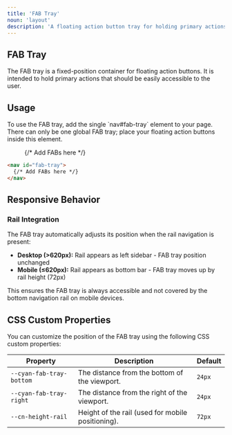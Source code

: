 ```yaml
---
title: 'FAB Tray'
noun: 'layout'
description: 'A floating action button tray for holding primary actions.'
---
```



<article class="column-l surface">
<h1>FAB Tray</h1>
<p>The FAB tray is a fixed-position container for floating action buttons. It is intended to hold primary actions that should be easily accessible to the user.</p>

<h2>Usage</h2>
<p>To use the FAB tray, add the single `nav#fab-tray` element to your page. There can only be one global FAB tray; place your floating action buttons inside this element.</p>

<figure class="demo">
  <nav id="fab-tray">
    {/* Add FABs here */}
  </nav>
  <FabTrayDemo />
</figure>

```html
<nav id="fab-tray">
  {/* Add FABs here */}
</nav>
```

<h2>Responsive Behavior</h2>

<h3>Rail Integration</h3>
<p>The FAB tray automatically adjusts its position when the rail navigation is present:</p>

- **Desktop (>620px):** Rail appears as left sidebar - FAB tray position unchanged
- **Mobile (≤620px):** Rail appears as bottom bar - FAB tray moves up by rail height (72px)

This ensures the FAB tray is always accessible and not covered by the bottom navigation rail on mobile devices.

<h2>CSS Custom Properties</h2>
<p>You can customize the position of the FAB tray using the following CSS custom properties:</p>
<table>
  <thead>
    <tr>
      <th>Property</th>
      <th>Description</th>
      <th>Default</th>
    </tr>
  </thead>
  <tbody>
    <tr>
      <td><code>--cyan-fab-tray-bottom</code></td>
      <td>The distance from the bottom of the viewport.</td>
      <td><code>24px</code></td>
    </tr>
    <tr>
      <td><code>--cyan-fab-tray-right</code></td>
      <td>The distance from the right of the viewport.</td>
      <td><code>24px</code></td>
    </tr>
    <tr>
      <td><code>--cn-height-rail</code></td>
      <td>Height of the rail (used for mobile positioning).</td>
      <td><code>72px</code></td>
    </tr>
  </tbody>
</table>
</article>
